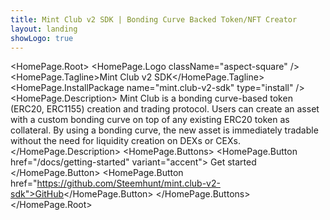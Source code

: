 ```yaml
---
title: Mint Club v2 SDK | Bonding Curve Backed Token/NFT Creator
layout: landing
showLogo: true
---
```



<HomePage.Root>
  <HomePage.Logo className="aspect-square" />
  <HomePage.Tagline>Mint Club v2 SDK</HomePage.Tagline>
  <HomePage.InstallPackage name="mint.club-v2-sdk" type="install" />
  <HomePage.Description>
    Mint Club is a bonding curve-based token (ERC20, ERC1155) creation and trading protocol. Users can create an asset
    with a custom bonding curve on top of any existing ERC20 token as collateral. By using a bonding curve, the new
    asset is immediately tradable without the need for liquidity creation on DEXs or CEXs.
  </HomePage.Description>
  <HomePage.Buttons>
    <HomePage.Button href="/docs/getting-started" variant="accent">
      Get started
    </HomePage.Button>
    <HomePage.Button href="https://github.com/Steemhunt/mint.club-v2-sdk">GitHub</HomePage.Button>
  </HomePage.Buttons>
</HomePage.Root>
